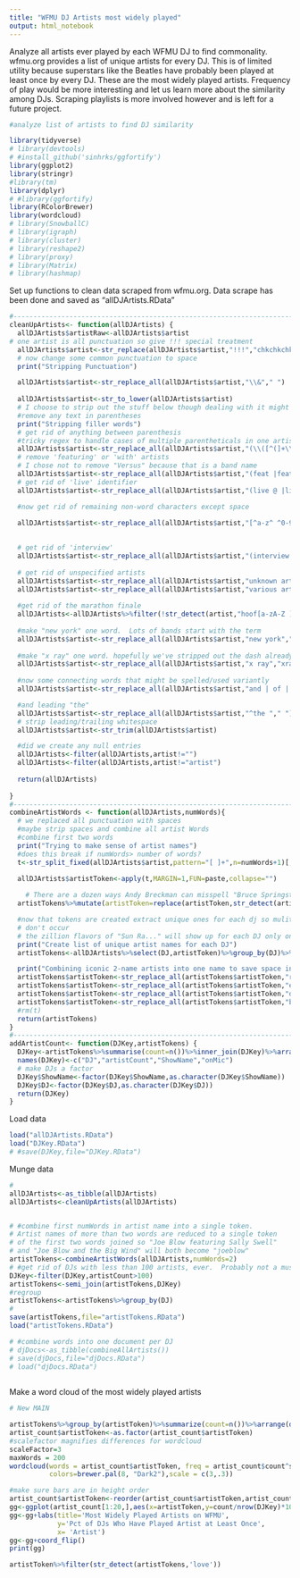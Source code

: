 ```yaml
---
title: "WFMU DJ Artists most widely played"
output: html_notebook
---
```

Analyze all artists ever played by each WFMU DJ to find commonality.  wfmu.org provides a list of unique artists for every DJ. This is of limited utility because superstars like the Beatles have probably been played at least once by every DJ.  These are the most widely played artists.  Frequency of play would be more interesting and let us learn more about the similarity among DJs.  Scraping playlists is more involved however and is left for a future project.

```r
#analyze list of artists to find DJ similarity

library(tidyverse)
# library(devtools)
# #install_github('sinhrks/ggfortify')
library(ggplot2)
library(stringr)
#library(tm)
library(dplyr)
# #library(ggfortify)
library(RColorBrewer)
library(wordcloud)
# library(SnowballC)
# library(igraph)
# library(cluster)
# library(reshape2)
# library(proxy)
# library(Matrix)
# library(hashmap)
```

Set up functions to clean data scraped from wfmu.org.  Data scrape has been done and saved as "allDJArtists.RData"

```r

#-----------------------------------------------------------------------
cleanUpArtists<- function(allDJArtists) {
  allDJArtists$artistRaw<-allDJArtists$artist
# one artist is all punctuation so give !!! special treatment
  allDJArtists$artist<-str_replace(allDJArtists$artist,"!!!","chkchkchk")
  # now change some common punctuation to space
  print("Stripping Punctuation")

  allDJArtists$artist<-str_replace_all(allDJArtists$artist,"\\&"," ")
  
  allDJArtists$artist<-str_to_lower(allDJArtists$artist)
  # I choose to strip out the stuff below though dealing with it might get better analysis
  #remove any text in parentheses
  print("Stripping filler words")
  # get rid of anything between parenthesis
  #tricky regex to handle cases of multiple parentheticals in one artist
  allDJArtists$artist<-str_replace_all(allDJArtists$artist,"(\\([^(]+\\))","")
  # remove 'featuring' or 'with' artists
  # I chose not to remove "Versus" because that is a band name
  allDJArtists$artist<-str_replace_all(allDJArtists$artist,"(feat |featuring |with |vs |vs\\.).+","")
  # get rid of 'live' identifier
  allDJArtists$artist<-str_replace_all(allDJArtists$artist,"(live @ |live on|@).+","")

  #now get rid of remaining non-word characters except space

  allDJArtists$artist<-str_replace_all(allDJArtists$artist,"[^a-z^ ^0-9]","")
  
  
  # get rid of 'interview'
  allDJArtists$artist<-str_replace_all(allDJArtists$artist,"(interview w|interview)","")
  
  # get rid of unspecified artists
  allDJArtists$artist<-str_replace_all(allDJArtists$artist,"unknown artist(s| )|unknown","")
  allDJArtists$artist<-str_replace_all(allDJArtists$artist,"various artists|various","")
  
  #get rid of the marathon finale
  allDJArtists<-allDJArtists%>%filter(!str_detect(artist,"hoof[a-zA-Z ]+sinfonia"))
  
  #make "new york" one word.  Lots of bands start with the term
  allDJArtists$artist<-str_replace_all(allDJArtists$artist,"new york","newyork")
  
  #make "x ray" one word. hopefully we've stripped out the dash already.Lots of bands start with the term
  allDJArtists$artist<-str_replace_all(allDJArtists$artist,"x ray","xray")
  
  #now some connecting words that might be spelled/used variantly
  allDJArtists$artist<-str_replace_all(allDJArtists$artist,"and | of | the "," ")

  #and leading "the"
  allDJArtists$artist<-str_replace_all(allDJArtists$artist,"^the "," ")
  # strip leading/trailing whitespace
  allDJArtists$artist<-str_trim(allDJArtists$artist)

  #did we create any null entries
  allDJArtists<-filter(allDJArtists,artist!="")
  allDJArtists<-filter(allDJArtists,artist!="artist")
  
  return(allDJArtists)
  
}
#-----------------------------------------------------------------------------
combineArtistWords <- function(allDJArtists,numWords){
  # we replaced all punctuation with spaces
  #maybe strip spaces and combine all artist Words
  #combine first two words
  print("Trying to make sense of artist names")
  #does this break if numWords> number of words?
  t<-str_split_fixed(allDJArtists$artist,pattern="[ ]+",n=numWords+1)[,1:numWords]
  
  allDJArtists$artistToken<-apply(t,MARGIN=1,FUN=paste,collapse="")

    # There are a dozen ways Andy Breckman can misspell "Bruce Springsteen."
  artistTokens%>%mutate(artistToken=replace(artistToken,str_detect(artistToken,'brucesp'),"brucespringsteen"))->artistTokens

  #now that tokens are created extract unique ones for each dj so mulitples
  # don't occur
  # the zillion flavors of "Sun Ra..." will show up for each DJ only once
  print("Create list of unique artist names for each DJ")
  artistTokens<-allDJArtists%>%select(DJ,artistToken)%>%group_by(DJ)%>%distinct(artistToken)

  print("Combining iconic 2-name artists into one name to save space in wordcloud")
  artistTokens$artistToken<-str_replace_all(artistTokens$artistToken,"rollingstones","stones")
  artistTokens$artistToken<-str_replace_all(artistTokens$artistToken,"enniomorricone","morricone") #only on WFMU!
  artistTokens$artistToken<-str_replace_all(artistTokens$artistToken,"davidbowie","bowie")
  artistTokens$artistToken<-str_replace_all(artistTokens$artistToken,"bobdylan","dylan")
  #rm(t)
  return(artistTokens)
}
#-------------------------------------------------------------------------------------
addArtistCount<- function(DJKey,artistTokens) {
  DJKey<-artistTokens%>%summarise(count=n())%>%inner_join(DJKey)%>%arrange(desc(count))
  names(DJKey)<-c("DJ","artistCount","ShowName","onMic")
  # make DJs a factor
  DJKey$ShowName<-factor(DJKey$ShowName,as.character(DJKey$ShowName))
  DJKey$DJ<-factor(DJKey$DJ,as.character(DJKey$DJ))
  return(DJKey)
}
```

Load data
```r
load("allDJArtists.RData")
load("DJKey.RData")
# #save(DJKey,file="DJKey.RData")
```
Munge data
```r
# 
allDJArtists<-as_tibble(allDJArtists)
allDJArtists<-cleanUpArtists(allDJArtists)


# #combine first numWords in artist name into a single token.
# Artist names of more than two words are reduced to a single token
# of the first two words joined so "Joe Blow featuring Sally Swell"
# and "Joe Blow and the Big Wind" will both become "joeblow"
artistTokens<-combineArtistWords(allDJArtists,numWords=2)
# #get rid of DJs with less than 100 artists, ever.  Probably not a music show
DJKey<-filter(DJKey,artistCount>100)
artistTokens<-semi_join(artistTokens,DJKey)
#regroup
artistTokens<-artistTokens%>%group_by(DJ)
# 
save(artistTokens,file="artistTokens.RData")
load("artistTokens.RData")

# #combine words into one document per DJ
# djDocs<-as_tibble(combineAllArtists())
# save(djDocs,file="djDocs.RData")
# load("djDocs.RData")
 

```


Make a word cloud of the most widely played artists
```r

# New MAIN

artistTokens%>%group_by(artistToken)%>%summarize(count=n())%>%arrange(desc(count)) ->artist_count
artist_count$artistToken<-as.factor(artist_count$artistToken)
#scalefactor magnifies differences for wordcloud
scaleFactor=3
maxWords = 200
wordcloud(words = artist_count$artistToken, freq = artist_count$count^scaleFactor,max.words=maxWords, random.order=FALSE,rot.per=0.35, 
          colors=brewer.pal(8, "Dark2"),scale = c(3,.3))

```
```r
#make sure bars are in height order
artist_count$artistToken<-reorder(artist_count$artistToken,artist_count$count)
gg<-ggplot(artist_count[1:20,],aes(x=artistToken,y=count/nrow(DJKey)*100))+geom_col()
gg<-gg+labs(title='Most Widely Played Artists on WFMU',
            y='Pct of DJs Who Have Played Artist at Least Once',
            x= 'Artist')
gg<-gg+coord_flip()
print(gg)
```

```r
artistToken%>%filter(str_detect(artistTokens,'love'))
```

